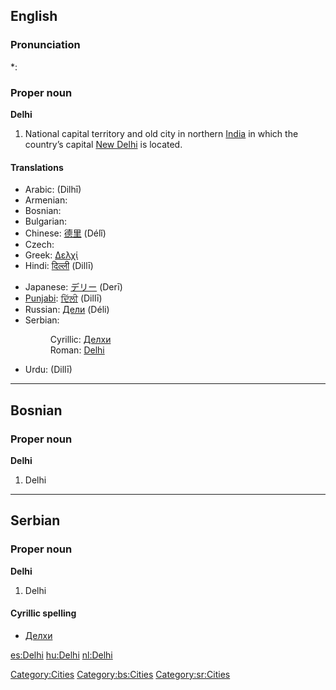 ==English==
{{wikipedia}}

===Pronunciation===
*: {{rhymes|ɛli}}

===Proper noun===
'''Delhi'''

# National capital territory and old city in northern [[India]] in which the country’s capital [[New Delhi]] is located.

====Translations====
{{trans-top|National capital territory and old city in northern India}}
* Arabic: {{Arab|[[دلهي]]}} (Dilhī) {{f}}
* Armenian: {{t-|hy|Դելի|tr=Deli|sc=Armn|xs=Armenian}}
* Bosnian: {{t-|bs|Delhi|m}}
* Bulgarian: {{t-|bg|Делхи|tr=Délχi|sc=Cyrl}}
* Chinese: [[德里]] (Délǐ)
* Czech: {{t-|cs|Dillí|n}}
* Greek: [[Δελχί]]
* Hindi: [[दिल्ली]] (Dillī)
{{trans-mid}}
* Japanese: [[デリー]] (Derī)
* [[Punjabi]]: [[ਦਿੱਲੀ]] (Dillī)
* Russian: [[Дели]] (Déli) {{m}} {{indeclinable}}
* Serbian:
*: Cyrillic: [[Делхи#Serbian|Делхи]] {{m}}
*: Roman: [[Delhi#Serbian|Delhi]] {{m}}
* Urdu: {{ur-Arab|[[دلی|دلّی]]}} (Dillī)
{{trans-bottom}}

[[Category:Cities]]

----

==Bosnian==

===Proper noun===
'''Delhi''' {{m}}

# Delhi

[[Category:bs:Cities]]

----

==Serbian==

===Proper noun===
'''Delhi''' {{m}}

# Delhi

====Cyrillic spelling====
* [[Делхи#Serbian|Делхи]]

[[Category:sr:Cities]]

[[es:Delhi]]
[[hu:Delhi]]
[[nl:Delhi]]